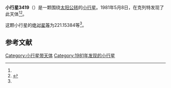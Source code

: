 {{Infobox planet
| bgcolour = #FFFFC0
| name = 3419 Guth
| symbol = 
| image = 
| caption = 
| discovery = yes
| discovery_ref = 
| discoverer = {{link-en|Ladislav Brožek|Ladislav Brožek}}
| discovery_site = [[克列特|克列特]] 
| discovered = 1981年5月8日
| designations = yes
| mp_name = 
| named_after = 
| alt_names = 1981 JZ/ 1932 YF / 1941 HP
| mp_category = [[外小行星带|外小行星带]]
| orbit_ref = <ref name="a">[http://ssd.jpl.nasa.gov/sbdb.cgi?sstr=3419 3419 Guth] {{Wayback|url=http://ssd.jpl.nasa.gov/sbdb.cgi?sstr=3419 |date=20200918020716 }}，小行星數據庫瀏覽器（JPL Small-Body Database Browser）－[[美国国家航空航天局|美国国家航空航天局]]喷气推进实验室</ref>
| epoch = 2456400.5 (2013年4月18日更新)
| aphelion = {{convert|3.4195885|AU|km|3|abbr=on|lk=out}}
| perihelion = {{convert|3.0155179|AU|km|3|abbr=on}}
| semimajor = {{convert|3.2175532|AU|km|3|abbr=on}}
| eccentricity = 0.0627916
| period = 2108.079725 [[日|日]]<br />5.77[[儒略年|儒略年]]
| avg_speed = 
| inclination = 17.54321
| asc_node = 58.78192
| mean_anomaly = 
| arg_peri = 221.15384
| satellites = 
| physical_characteristics = yes
| dimensions = 
| mass = 
| density = 
| surface_grav = 
| escape_velocity = 
| sidereal_day = 
| axial_tilt = 
| pole_ecliptic_lat = 
| pole_ecliptic_lon = 
| albedo = 
| temperatures= 
| temp_name1 = 
| mean_temp_1 = 
| max_temp_1 = 
| temp_name2 = 
| max_temp_2 = 
| spectral_type = 
| abs_magnitude = 221.15384
}}

'''小行星3419'''（{{lang-en|3419 Guth}}）是一颗围绕[[太阳|太阳]][[公转|公转]]的[[小行星|小行星]]。1981年5月8日，{{link-en|Ladislav Brožek|Ladislav Brožek}}在克列特发现了此天体<ref name="a" /><ref>{{cite news|title=小行星列表|url=http://cfa-www.harvard.edu/iau/lists/NumberedMPs.txt|accessdate=2013-07-08|newspaper=哈佛大学|archive-date=2008-05-17|archive-url=https://web.archive.org/web/20080517010638/http://cfa-www.harvard.edu/iau/lists/NumberedMPs.txt|dead-url=no}}</ref>。

这颗小行星的[[绝对星等|绝对星等]]为221.15384等<ref name="a" />。

==参考文献==
{{reflist}}
{{Minor Planet Number|[[小行星3418|小行星3418]]|[[小行星3420|小行星3420]]}}

{{小天体}}

[[Category:小行星带天体|Category:小行星带天体]]
[[Category:1981年发现的小行星|Category:1981年发现的小行星]]

{{asteroid-stub}}